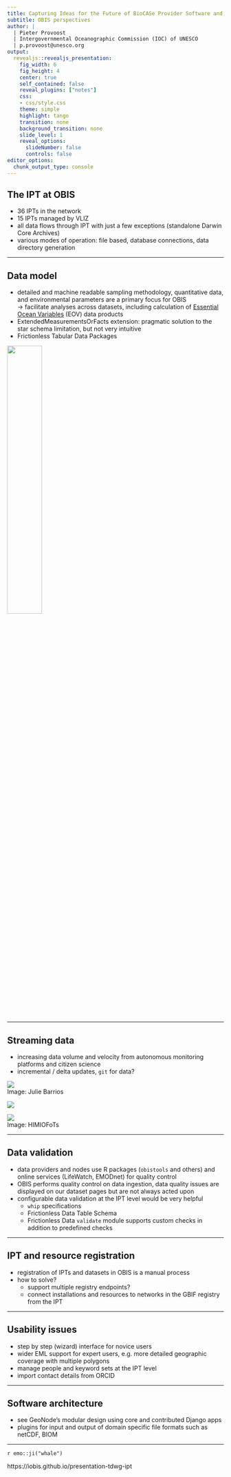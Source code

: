 ```yaml
---
title: Capturing Ideas for the Future of BioCASe Provider Software and the GBIF Integrated Publishing Toolkit (IPT)
subtitle: OBIS perspectives
author: | 
  | Pieter Provoost
  | Intergovernmental Oceanographic Commission (IOC) of UNESCO 
  | p.provoost@unesco.org
output:
  revealjs::revealjs_presentation:
    fig_width: 6
    fig_height: 4
    center: true
    self_contained: false
    reveal_plugins: ["notes"]
    css:
    - css/style.css
    theme: simple
    highlight: tango
    transition: none
    background_transition: none
    slide_level: 1
    reveal_options:
      slideNumber: false
      controls: false
editor_options: 
  chunk_output_type: console
---
```


## The IPT at OBIS

- 36 IPTs in the network
- 15 IPTs managed by VLIZ
- all data flows through IPT with just a few exceptions (standalone Darwin Core Archives)
- various modes of operation: file based, database connections, data directory generation

---

## Data model

- detailed and machine readable sampling methodology, quantitative data, and environmental parameters are a primary focus for OBIS <br/>&rarr; facilitate analyses across datasets, including calculation of [Essential Ocean Variables](https://www.goosocean.org/index.php?option=com_content&view=article&id=170&Itemid=101) (EOV) data products
- ExtendedMeasurementsOrFacts extension: pragmatic solution to the star schema limitation, but not very intuitive
- Frictionless Tabular Data Packages

<img src="images/envdata.png" style="width: 40%;"/>

---

## Streaming data

- increasing data volume and velocity from autonomous monitoring platforms and citizen science
- incremental / delta updates, `git` for data?

<div class="imagerow">
<div class="imagecell">
<img src="images/zooglider.png"/>
<br/><span class="caption">Image: Julie Barrios</span>
</div>
<div class="imagecell">
<img src="images/eol.jpg"/>
</div>
<div class="imagecell">
<img src="images/ferrybox.jpg" />
<br/><span class="caption">Image: HIMIOFoTs</span>
</div>

---

## Data validation

- data providers and nodes use R packages (`obistools` and others) and online services (LifeWatch, EMODnet) for quality control
- OBIS performs quality control on data ingestion, data quality issues are displayed on our dataset pages but are not always acted upon
- configurable data validation at the IPT level would be very helpful
  - `whip` specifications
  - Frictionless Data Table Schema
  - Frictionless Data `validate` module supports custom checks in addition to predefined checks

---

## IPT and resource registration

- registration of IPTs and datasets in OBIS is a manual process
- how to solve?
  - support multiple registry endpoints?
  - connect installations and resources to networks in the GBIF registry from the IPT

---

## Usability issues

- step by step (wizard) interface for novice users
- wider EML support for expert users, e.g. more detailed geographic coverage with multiple polygons
- manage people and keyword sets at the IPT level
- import contact details from ORCID

---

## Software architecture

- see GeoNode's modular design using core and contributed Django apps
- plugins for input and output of domain specific file formats such as netCDF, BIOM

---

`r emo::ji("whale")`

https://iobis.github.io/presentation-tdwg-ipt
